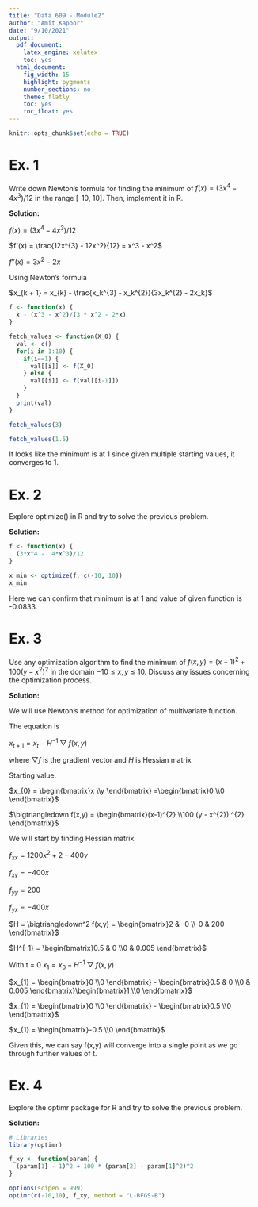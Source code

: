 ```yaml
---
title: "Data 609 - Module2"
author: "Amit Kapoor"
date: "9/10/2021"
output:
  pdf_document:
    latex_engine: xelatex
    toc: yes
  html_document:
    fig_width: 15
    highlight: pygments
    number_sections: no
    theme: flatly
    toc: yes
    toc_float: yes
---
```


```r
knitr::opts_chunk$set(echo = TRUE)
```



# Ex. 1
Write down Newton's formula for finding the minimum of $f(x) =  (3x^{4} -  4x^{3}) / 12$ in the range [-10, 10]. Then, implement it in R.

**Solution:**

$f(x) =  (3x^{4} -  4x^{3}) / 12$

$f'(x) = \frac{12x^{3} - 12x^2}{12} =  x^3 - x^2$

$f''(x) = 3x^2 - 2x$

Using Newton's formula

$x_{k  + 1} =  x_{k} -  \frac{x_k^{3} - x_k^{2}}{3x_k^{2} - 2x_k}$

```r

f <- function(x) {
  x - (x^3 - x^2)/(3 * x^2 - 2*x)
}

fetch_values <- function(X_0) {
  val <- c()
  for(i in 1:10) {
    if(i==1) {
      val[[i]] <- f(X_0)
    } else {
      val[[i]] <- f(val[[i-1]])
    }
  }
  print(val)
}

```


```r
fetch_values(3)
```


```r
fetch_values(1.5)
```


It looks like the minimum is at 1 since given multiple starting values, it converges to 1.




# Ex. 2
Explore optimize() in R and try to solve the previous problem.

**Solution:**

```r
f <- function(x) {
  (3*x^4 -  4*x^3)/12
}

x_min <- optimize(f, c(-10, 10))
x_min
```

Here we can confirm that minimum is at 1 and value of given function is -0.0833.


# Ex. 3 
Use any optimization algorithm to find the minimum of $f(x,y) =  (x-1)^{2} + 100 (y -  x^{2}) ^{2}$ in the domain $-10  \leq x,y  \leq 10.$ Discuss any issues concerning the optimization process.

**Solution:**

We will use Newton's method for optimization of multivariate function. 

The equation is

$x_{t + 1} =  x_{t} -  H^{-1}\bigtriangledown f(x,y)$

where $\bigtriangledown f$ is the gradient vector and $H$ is Hessian matrix

Starting value.

$x_{0} = \begin{bmatrix}x  \\y \end{bmatrix} =\begin{bmatrix}0  \\0 \end{bmatrix}$ 

$\bigtriangledown f(x,y) =  \begin{bmatrix}(x-1)^{2}  \\100 (y -  x^{2}) ^{2} \end{bmatrix}$

We will start by finding Hessian matrix.

$f_{xx} = 1200 x^{2} + 2 - 400y$

$f_{xy} = -400x$

$f_{yy} = 200$

$f_{yx} = -400x$

$H = \bigtriangledown^2 f(x,y) =  \begin{bmatrix}2 & -0  \\-0 & 200 \end{bmatrix}$ 

$H^{-1}  = \begin{bmatrix}0.5 & 0  \\0 & 0.005 \end{bmatrix}$ 

With t = 0 $x_{1} =  x_{0} -  H^{-1}\bigtriangledown f(x,y)$

$x_{1} =  \begin{bmatrix}0  \\0 \end{bmatrix} - \begin{bmatrix}0.5 & 0  \\0 & 0.005 \end{bmatrix}\begin{bmatrix}1  \\0 \end{bmatrix}$

$x_{1} =  \begin{bmatrix}0  \\0 \end{bmatrix} - \begin{bmatrix}0.5  \\0 \end{bmatrix}$

$x_{1} =  \begin{bmatrix}-0.5  \\0 \end{bmatrix}$

Given this, we can say f(x,y) will converge into a single point as we go through further values of t.


# Ex. 4
Explore the optimr package for R and try to solve the previous problem.

**Solution:**

```r
# Libraries
library(optimr)
```

```r

f_xy <- function(param) {
  (param[1] - 1)^2 + 100 * (param[2] - param[1]^2)^2
}

options(scipen = 999)
optimr(c(-10,10), f_xy, method = "L-BFGS-B")
```













